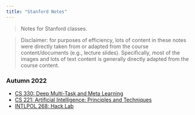 ```yaml
---
title: "Stanford Notes"
---
```


> Notes for Stanford classes. 

> Disclaimer: for purposes of efficiency, lots of content in these notes were directly taken from or adapted from the course content/documents (e.g., lecture slides). Specifically, most of the images and lots of text content is generally directly adapted from the course content.  

### Autumn 2022 

- [CS 330: Deep Multi-Task and Meta Learning](pages/cs330.qmd)
- [CS 221: Artificial Intelligence: Principles and Techniques](pages/cs221.qmd)
- [INTLPOL 268: Hack Lab](pages/intlpol268.qmd)
<!-- 
### Winter 2022 

- [CS 109: Introduction to Probability for Computer Scientists](pages/cs109.qmd) -->
